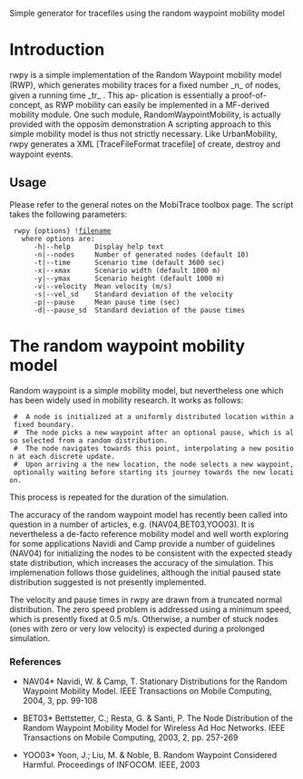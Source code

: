 Simple generator for tracefiles using the random waypoint mobility model

= Introduction =

rwpy is a simple implementation of the Random Waypoint
mobility model (RWP), which generates mobility traces for
a ﬁxed number _n_ of nodes, given a running time _tr_ . This ap-
plication is essentially a proof-of-concept, as RWP mobility
can easily be implemented in a MF-derived mobility module.
One such module, RandomWaypointMobility, is actually provided with the opposim demonstration
A scripting approach to this simple mobility model is thus
not strictly necessary. Like UrbanMobility, rwpy generates
a XML [TraceFileFormat traceﬁle] of create, destroy and waypoint events.

== Usage ==

Please refer to the general notes on the MobiTrace toolbox page. The script takes the following parameters:

  rwpy {options} ![[filename]]
    where options are:
       -h|--help      Display help text
       -n|--nodes     Number of generated nodes (default 10)
       -t|--time      Scenario time (default 3600 sec)
       -x|--xmax      Scenario width (default 1000 m)
       -y|--ymax      Scenario height (default 1000 m)
       -v|--velocity  Mean velocity (m/s)
       -s|--vel_sd    Standard deviation of the velocity 
       -p|--pause     Mean pause time (sec)
       -d|--pause_sd  Standard deviation of the pause times

= The random waypoint mobility model =

Random waypoint is a simple mobility model, but nevertheless one which has been widely used in mobility research. It works as follows:
  #  A node is initialized at a uniformly distributed location within a fixed boundary.
  #  The node picks a new waypoint after an optional pause, which is also selected from a random distribution.
  #  The node navigates towards this point, interpolating a new position at each discrete update.
  #  Upon arriving a the new location, the node selects a new waypoint, optionally waiting before starting its journey towards the new location.
This process is repeated for the duration of the simulation.

The accuracy of the random waypoint model has recently been called into 
question in a number of articles, e.g. (NAV04,BET03,YOO03). It is nevertheless a de-facto reference mobility model and well worth exploring for some applications
Navidi and Camp provide a number of guidelines (NAV04) for initializing the nodes to
be consistent with the expected steady state distribution, which increases the accuracy of the simulation. This implemenation follows those guidelines, although the initial paused state distribution suggested is not presently implemented.

The velocity and pause times in rwpy are drawn from a truncated normal distribution.
The zero speed problem is addressed using a minimum speed, which is presently
fixed at 0.5 m/s. Otherwise, a number of stuck nodes (ones with zero or very
low velocity) is expected during a prolonged simulation.

=== References ===

*NAV04* Navidi, W. & Camp, T. Stationary Distributions for the Random Waypoint Mobility Model. IEEE Transactions on Mobile Computing, 2004, 3, pp. 99-108

*BET03* Bettstetter, C.; Resta, G. & Santi, P. The Node Distribution of the Random Waypoint Mobility Model for Wireless Ad Hoc Networks. IEEE Transactions on Mobile Computing, 2003, 2, pp. 257-269

*YOO03* Yoon, J.; Liu, M. & Noble, B. Random Waypoint Considered Harmful. Proceedings of INFOCOM. IEEE, 2003